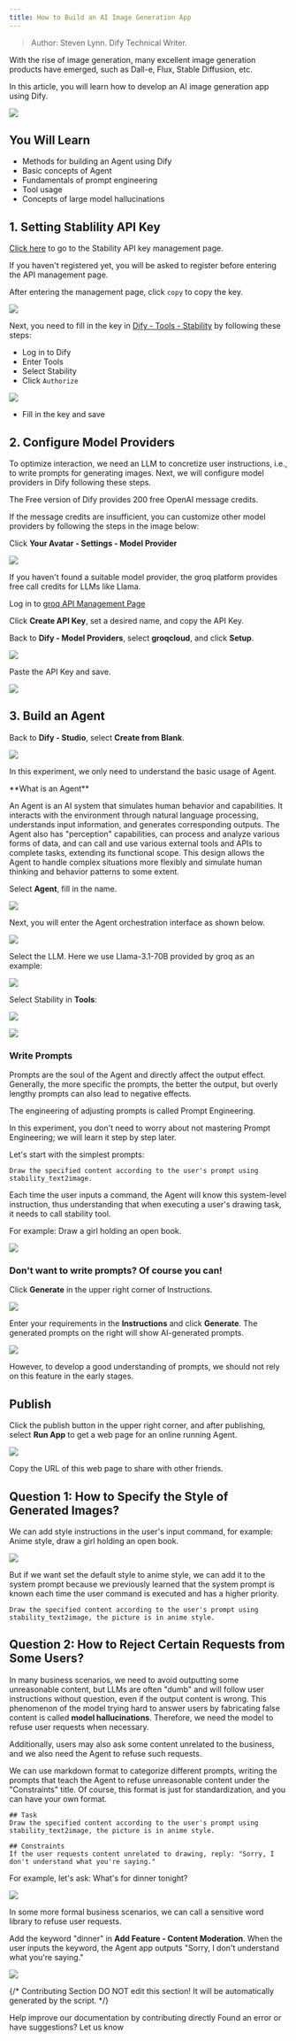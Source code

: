 ```yaml
---
title: How to Build an AI Image Generation App
---
```


> Author: Steven Lynn. Dify Technical Writer.

With the rise of image generation, many excellent image generation products have emerged, such as Dall-e, Flux, Stable Diffusion, etc.

In this article, you will learn how to develop an AI image generation app using Dify.

![](https://assets-docs.dify.ai/dify-enterprise-mintlify/en/workshop/basic/05ff829cf382e82c9ece2676032d2383.png)

## You Will Learn

* Methods for building an Agent using Dify
* Basic concepts of Agent
* Fundamentals of prompt engineering
* Tool usage
* Concepts of large model hallucinations

## 1. Setting Stablility API Key

[Click here](https://platform.stability.ai/account/keys) to go to the Stability API key management page.

If you haven't registered yet, you will be asked to register before entering the API management page.

After entering the management page, click `copy` to copy the key.

![](https://assets-docs.dify.ai/dify-enterprise-mintlify/en/workshop/basic/f73d82756bdf93c8863ac0b1f55fa5af.png)

Next, you need to fill in the key in [Dify - Tools - Stability](https://cloud.dify.ai/tools) by following these steps:

* Log in to Dify
* Enter Tools
* Select Stability
* Click `Authorize`

![](https://assets-docs.dify.ai/dify-enterprise-mintlify/en/workshop/basic/bcc961ffc8a341c8ba3137e475072f99.png)

* Fill in the key and save

## 2. Configure Model Providers

To optimize interaction, we need an LLM to concretize user instructions, i.e., to write prompts for generating images. Next, we will configure model providers in Dify following these steps.

The Free version of Dify provides 200 free OpenAI message credits.

If the message credits are insufficient, you can customize other model providers by following the steps in the image below:

Click **Your Avatar - Settings - Model Provider**

![](https://assets-docs.dify.ai/dify-enterprise-mintlify/en/workshop/basic/4b4102f9027e2bda3fc520eaa8ea2354.png)

If you haven't found a suitable model provider, the groq platform provides free call credits for LLMs like Llama.

Log in to [groq API Management Page](https://console.groq.com/keys)

Click **Create API Key**, set a desired name, and copy the API Key.

Back to **Dify - Model Providers**, select **groqcloud**, and click **Setup**.

![](https://assets-docs.dify.ai/dify-enterprise-mintlify/en/workshop/basic/0fda6e81dc23974576ddc21bda96e26d.png)

Paste the API Key and save.

![](https://assets-docs.dify.ai/dify-enterprise-mintlify/en/workshop/basic/b250952afad12b39613aa27da5335fa3.png)

## 3. Build an Agent

Back to **Dify - Studio**, select **Create from Blank**.

![](https://assets-docs.dify.ai/dify-enterprise-mintlify/en/workshop/basic/3b86940eadfe0ce14d175a9bb80fe5a9.png)

In this experiment, we only need to understand the basic usage of Agent.

<Info>
**What is an Agent**

An Agent is an AI system that simulates human behavior and capabilities. It interacts with the environment through natural language processing, understands input information, and generates corresponding outputs. The Agent also has "perception" capabilities, can process and analyze various forms of data, and can call and use various external tools and APIs to complete tasks, extending its functional scope. This design allows the Agent to handle complex situations more flexibly and simulate human thinking and behavior patterns to some extent.
</Info>


Select **Agent**, fill in the name.

![](https://assets-docs.dify.ai/dify-enterprise-mintlify/en/workshop/basic/139ac0d2f4a10e2ec0e191457f4687a1.png)

Next, you will enter the Agent orchestration interface as shown below.

![](https://assets-docs.dify.ai/dify-enterprise-mintlify/en/workshop/basic/9045dbab8600e9c9d9632add787f26a6.png)

Select the LLM. Here we use Llama-3.1-70B provided by groq as an example:

![](https://assets-docs.dify.ai/dify-enterprise-mintlify/en/workshop/basic/47edc14c1d3c68eeb4ee4807b35df185.png)

Select Stability in **Tools**:

![](https://assets-docs.dify.ai/dify-enterprise-mintlify/en/workshop/basic/6e1c3dd63925fd9ba60568deb2602044.png)

![](https://assets-docs.dify.ai/dify-enterprise-mintlify/en/workshop/basic/539060be4e014126f9c5fc96c53dc5a4.png)

### Write Prompts

Prompts are the soul of the Agent and directly affect the output effect. Generally, the more specific the prompts, the better the output, but overly lengthy prompts can also lead to negative effects.

The engineering of adjusting prompts is called Prompt Engineering.

In this experiment, you don't need to worry about not mastering Prompt Engineering; we will learn it step by step later.

Let's start with the simplest prompts:

```
Draw the specified content according to the user's prompt using stability_text2image.
```

Each time the user inputs a command, the Agent will know this system-level instruction, thus understanding that when executing a user's drawing task, it needs to call stability tool.

For example: Draw a girl holding an open book.

![](https://assets-docs.dify.ai/dify-enterprise-mintlify/en/workshop/basic/05ff829cf382e82c9ece2676032d2383.png)

### Don't want to write prompts? Of course you can!

Click **Generate** in the upper right corner of Instructions.

![](https://assets-docs.dify.ai/dify-enterprise-mintlify/en/workshop/basic/426a416e468b9f495eb13ac2986acdca.png)

Enter your requirements in the **Instructions** and click **Generate**. The generated prompts on the right will show AI-generated prompts.

![](https://assets-docs.dify.ai/dify-enterprise-mintlify/en/workshop/basic/d750983264182e7af5014d5df4477e31.png)

However, to develop a good understanding of prompts, we should not rely on this feature in the early stages.

## Publish

Click the publish button in the upper right corner, and after publishing, select **Run App** to get a web page for an online running Agent.

![](https://assets-docs.dify.ai/dify-enterprise-mintlify/en/workshop/basic/38a1bf752ca1fc71eccbbfd18046f5bc.png)

Copy the URL of this web page to share with other friends.

## Question 1: How to Specify the Style of Generated Images?

We can add style instructions in the user's input command, for example: Anime style, draw a girl holding an open book.

![](https://assets-docs.dify.ai/dify-enterprise-mintlify/en/workshop/basic/d2d883d887272786ee19d97894cbb307.png)

But if we want set the default style to anime style, we can add it to the system prompt because we previously learned that the system prompt is known each time the user command is executed and has a higher priority.

```
Draw the specified content according to the user's prompt using stability_text2image, the picture is in anime style.
```

## Question 2: How to Reject Certain Requests from Some Users?

In many business scenarios, we need to avoid outputting some unreasonable content, but LLMs are often "dumb" and will follow user instructions without question, even if the output content is wrong. This phenomenon of the model trying hard to answer users by fabricating false content is called **model hallucinations**. Therefore, we need the model to refuse user requests when necessary.

Additionally, users may also ask some content unrelated to the business, and we also need the Agent to refuse such requests.

We can use markdown format to categorize different prompts, writing the prompts that teach the Agent to refuse unreasonable content under the "Constraints" title. Of course, this format is just for standardization, and you can have your own format.

```
## Task
Draw the specified content according to the user's prompt using stability_text2image, the picture is in anime style.

## Constraints
If the user requests content unrelated to drawing, reply: "Sorry, I don't understand what you're saying."
```

For example, let's ask: What's for dinner tonight?

![](https://assets-docs.dify.ai/dify-enterprise-mintlify/en/workshop/basic/06dcf569989d797919fbe49ab8d5cadc.png)

In some more formal business scenarios, we can call a sensitive word library to refuse user requests.

Add the keyword "dinner" in **Add Feature - Content Moderation**. When the user inputs the keyword, the Agent app outputs "Sorry, I don't understand what you're saying."

![](https://assets-docs.dify.ai/dify-enterprise-mintlify/en/workshop/basic/828b27d1a873ff7b4b44f76d93229225.png)

{/*
Contributing Section
DO NOT edit this section!
It will be automatically generated by the script.
*/}

<CardGroup cols="2">
    <Card
        title="Edit this page"
        icon="pen-to-square"
        href="https://github.com/langgenius/dify-docs/edit/main/en/workshop/basic/build-ai-image-generation-app.mdx"
    >
        Help improve our documentation by contributing directly
    </Card>
    <Card
        title="Report an issue"
        icon="github"
        href="https://github.com/langgenius/dify-docs/issues/new?title=Documentation%20Issue%3A%20-ai-image-generation-&body=%23%23%20Issue%20Description%0A%3C%21--%20Please%20briefly%20describe%20the%20issue%20you%20found%20--%3E%0A%0A%23%23%20Page%20Link%0Ahttps%3A%2F%2Fgithub.com%2Flanggenius%2Fdify-docs%2Fblob%2Fmain%2Fen/workshop/basic%2Fbuild-ai-image-generation-app.mdx%0A%0A%23%23%20Suggested%20Changes%0A%3C%21--%20If%20you%20have%20specific%20suggestions%20for%20changes%2C%20please%20describe%20them%20here%20--%3E%0A%0A%3C%21--%20Thank%20you%20for%20helping%20improve%20our%20documentation%21%20--%3E"
    >
        Found an error or have suggestions? Let us know
    </Card>
</CardGroup>
